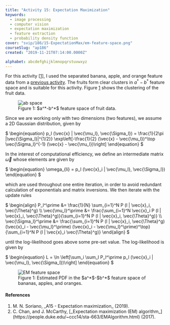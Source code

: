 ```yaml
---
title: "Activity 15: Expectation Maximization"
keywords:
  - image processing
  - computer vision
  - expectation maximization
  - feature extraction
  - probability density function
cover: "svip/186/15-ExpectationMax/em-feature-space.png"
courseSlug: "ap186"
created: "2019-11-21T07:14:00.0000Z"

alphabet: abcdefghijklmnopqrstuvwxyz
---
```



For this activity [[1](#Soriano2019)], I used the separated banana, apple, and orange feature data from a
[previous activity](/svip/ap186/feature-extract). The fruits form clear clusters in $a^*-b^*$ feature space and is
suitable for this activity. Figure&nbsp;[1](#fig-ab-space) shows the clustering of the fruit data.

<figure id="fig-ab-space" class="container">
  <img
    src={buildCldUrl("svip/186/15-ExpectationMax/ab-space.png")}
    alt="ab space"
    class="mx-auto"
  />
  <figcaption class="text-center">
    Figure 1: $a^*-b^*$ feature space of fruit data.
  </figcaption>
</figure>

Since we are working only with two dimensions (two features), we assume a 2D Gaussian distribution, given by

<span id="eq-2d-gaussian" class="mx-auto">
$
\begin{equation}
  p_l (\vec{x} | \vec{\mu_l}, \vec{\Sigma_l}) = \frac{1}{2\pi |\vec{\Sigma_l}|^{1/2}} \exp\left[-\frac{1}{2} (\vec{x} - \vec{\mu_l})^\top \vec{\Sigma_l}^{-1} (\vec{x} - \vec{\mu_l})\right]
\end{equation}
$
</span>

In the interest of computational efficiency, we define an intermediate matrix $\vec{\omega}$ whose elements are given by

<span id="eq-inter-matrix" class="mx-auto">
$
\begin{equation}
  \omega_{li} = p_l (\vec{x}_i | \vec{\mu_l}, \vec{\Sigma_l})
\end{equation}
$
</span>

which are used throughout one entire iteration, in order to avoid redundant calculation of exponentials and matrix
inversions. We then iterate with the update rules

<span id="eq-iterate" class="mx-auto">
$
\begin{align}
  P_l^\prime &= \frac{1}{N} \sum_{i=1}^N P (l | \vec{x}_i, \vec{\Theta}^g) \\
	\vec{\mu_l}^\prime &= \frac{\sum_{i=1}^N \vec{x}_i P (l | \vec{x}_i, \vec{\Theta}^g)}{\sum_{i=1}^N P (l | \vec{x}_i, \vec{\Theta}^g)} \\
	\vec{\Sigma_l}^\prime &= \frac{\sum_{i=1}^N P (l | \vec{x}_i, \vec{\Theta}^g) (\vec{x}_i - \vec{\mu_l}^\prime) (\vec{x}_i - \vec{\mu_l}^\prime)^\top}{\sum_{i=1}^N P (l | \vec{x}_i \vec{\Theta}^g)}
\end{align}
$
</span>

until the log-likelihood goes above some pre-set value. The log-likelihood is given by

<span id="eq-log-likelihood" class="mx-auto">
$
\begin{equation}
  L = \ln \left[\sum_i \sum_l P_l^\prime p_l (\vec{x}_i | \vec{\mu_l}, \vec{\Sigma_l})\right]
\end{equation}
$
</span>

<figure id="fig-crushed" class="container">
  <img
    src={buildCldUrl("svip/186/15-ExpectationMax/em-feature-space.png")}
    alt="EM feature space"
    class="mx-auto"
  />
  <figcaption class="text-center">
    Figure 1: Estimated PDF in the $a^*$-$b^*$ feature space of bananas, apples, and oranges.
  </figcaption>
</figure>

#### References

<ol className="reference">
  <li id="Soriano2019">M. N. Soriano, _A15 - Expectation maximization_ (2019).</li>
  <li id="Chan2017">C. Chan, and J. McCarthy,
    [_Expectation maximization (EM) algorithm_](https://people.duke.edu/~ccc14/sta-663/EMAlgorithm.html)
    (2017).</li>
</ol>

